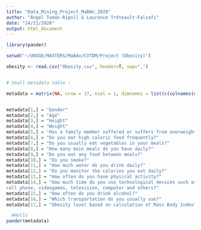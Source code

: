 ```yaml
---
title: "Data_Mining_Project_MaBAn_2020"
author: "Ángel Tomás-Ripoll & Laurence Tréteault-Falsafi"
date: "24/11/2020"
output: html_document
---
```


```r

library(pander)

setwd("~/UNIGE/MASTERS/MaBAn/CVTDM/Project (Obesity)")

obesity <- read.csv("Obesity.csv", header=T, sep=",")


# Small metadata table :

metadata = matrix(NA, nrow = 17, ncol = 1, dimnames = list(c(colnames(obesity)), "Description"))


metadata[1,] = "Gender"
metadata[2,] = "Age"
metadata[3,] = "Height"
metadata[4,] = "Weight"
metadata[5,] = "Has a family member suffered or suffers from overweight?"
metadata[6,] = "Do you eat high caloric food frequently?"
metadata[7,] = "Do you usually eat vegetables in your meals?"
metadata[8,] = "How many main meals do you have daily?"
metadata[9,] = "Do you eat any food between meals?"
metadata[10,] = "Do you smoke?"
metadata[11,] = "How much water do you drink daily?"
metadata[12,] = "Do you monitor the calories you eat daily?"
metadata[13,] = "How often do you have physical activity?"
metadata[14,] = "How much time do you use technological devices such as
cell phone, videogames, television, computer and others?"
metadata[15,] = "How often do you drink alcohol?"
metadata[16,] = "Which transportation do you usually use?"
metadata[17,] = "Obesity level based on calculation of Mass Body Index"

  #Hello
pander(metadata)
```

